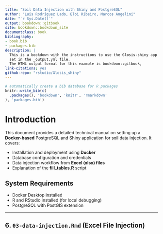 ```yaml
---
title: "Soil Data Injection with Shiny and PostgreSQL"
author: "Luis Rodríguez Lado, Eloi Ribeiro, Marcos Angelini"
date: "`r Sys.Date()`"
output: bookdown::gitbook
site: bookdown::bookdown_site
documentclass: book
bibliography:
- book.bib
- packages.bib
description: |
  This is a bookdown with the instructions to use the Glosis-shiny app to inject data into postgres.
  set in the _output.yml file.
  The HTML output format for this example is bookdown::gitbook,
link-citations: yes
github-repo: "rstudio/Glosis_shiny"
---
```


```r
# automatically create a bib database for R packages
knitr::write_bib(c(
  .packages(), 'bookdown', 'knitr', 'rmarkdown'
), 'packages.bib')
```

# **Introduction**

This document provides a detailed technical manual on setting up a **Docker-based** PostgreSQL and Shiny application for soil data injection. It covers:

- Installation and deployment using **Docker**
- Database configuration and credentials
- Data injection workflow from **Excel (xlsx) files**
- Explanation of the **fill_tables.R** script

## System Requirements
- Docker Desktop installed
- R and RStudio installed (for local debugging)
- PostgreSQL with PostGIS extension


---

## **6. `03-data-injection.Rmd` (Excel File Injection)**
